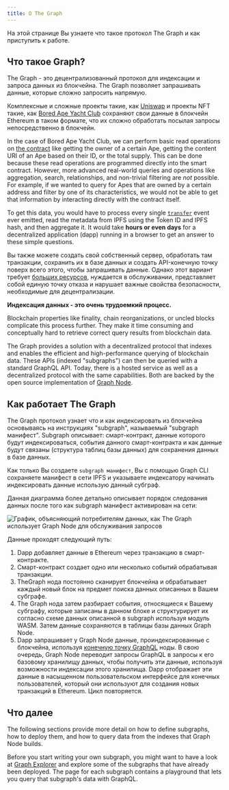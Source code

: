 ```yaml
---
title: О The Graph
---
```


На этой странице Вы узнаете что такое протокол The Graph и как приступить к работе.

## Что такое Graph?

The Graph - это децентрализованный протокол для индексации и запроса данных из блокчейна. The Graph позволяет запрашивать данные, которые сложно запросить напрямую.

Комплексные и сложные проекты такие, как [Uniswap](https://uniswap.org/) и проекты NFT такие, как [Bored Ape Yacht Club](https://boredapeyachtclub.com/) сохраняют свои данные в блокчейн Ethereum в таком формате, что их сложно обработать посылая запросы непосредственно в блокчейн.

In the case of Bored Ape Yacht Club, we can perform basic read operations on [the contract](https://etherscan.io/address/0xbc4ca0eda7647a8ab7c2061c2e118a18a936f13d#code) like getting the owner of a certain Ape, getting the content URI of an Ape based on their ID, or the total supply. This can be done because these read operations are programmed directly into the smart contract. However, more advanced real-world queries and operations like aggregation, search, relationships, and non-trivial filtering are _not_ possible. For example, if we wanted to query for Apes that are owned by a certain address and filter by one of its characteristics, we would not be able to get that information by interacting directly with the contract itself.

To get this data, you would have to process every single [`transfer`](https://etherscan.io/address/0xbc4ca0eda7647a8ab7c2061c2e118a18a936f13d#code#L1746) event ever emitted, read the metadata from IPFS using the Token ID and IPFS hash, and then aggregate it. It would take **hours or even days** for a decentralized application (dapp) running in a browser to get an answer to these simple questions.

Вы также можете создать свой собственный сервер, обработать там транзакции, сохранить их в базе данных и создать API-конечную точку поверх всего этого, чтобы запрашивать данные. Однако этот вариант требует [больших ресурсов](/network/benefits/), нуждается в обслуживании, представляет собой единую точку отказа и нарушает важные свойства безопасности, необходимые для децентрализации.

**Индексация данных - это очень трудоемкий процесс.**

Blockchain properties like finality, chain reorganizations, or uncled blocks complicate this process further. They make it time consuming and conceptually hard to retrieve correct query results from blockchain data.

The Graph provides a solution with a decentralized protocol that indexes and enables the efficient and high-performance querying of blockchain data. These APIs (indexed "subgraphs") can then be queried with a standard GraphQL API. Today, there is a hosted service as well as a decentralized protocol with the same capabilities. Both are backed by the open source implementation of [Graph Node](https://github.com/graphprotocol/graph-node).

## Как работает The Graph

The Graph протокол узнает что и как индексировать из блокчейна основываясь на инструкциях "subgraph", называемый "subgraph манифест". Subgraph описывает: смарт-контракт, данные которого будут индексироваться, события данного смарт-контракта и как данные будут связаны (структура таблиц базы данных) для сохранения данных в базе данных.

Как только Вы создаете `subgraph манифест`, Вы с помощью Graph CLI сохраняете манифест в сети IPFS и указываете индексатору начинать индексировать данные использую данный субграф.

Данная диаграмма более детально описывает порядок следования данных после того как subgraph манифест активирован на сети:

![График, объясняющий потребителям данных, как The Graph использует Graph Node для обслуживания запросов](/img/graph-dataflow.png)

Данные проходят следующий путь:

1. Dapp добавляет данные в Ethereum через транзакцию в смарт-контракте.
2. Смарт-контракт создает одно или несколько событий обрабатывая транзакции.
3. TheGraph нода постоянно сканирует блокчейна и обрабатывает каждый новый блок на предмет поиска данных описанных в Вашем субграфе.
4. The Graph нода затем разбирает события, относящиеся к Вашему субграфу, которые записаны в данном блоке и структурирует их согласно схеме данных описанной в subgraph используя модуль WASM. Затем данные сохраняются в таблицы базы данных Graph Node.
5. Dapp запрашивает у Graph Node данные, проиндексированные с блокчейна, используя [конечную точку GraphQL](https://graphql.org/learn/) ноды. В свою очередь, Graph Node переводит запросы GraphQL в запросы к его базовому хранилищу данных, чтобы получить эти данные, используя возможности индексации этого хранилища. Dapp отображает эти данные в насыщенном пользовательском интерфейсе для конечных пользователей, который они используют для создания новых транзакций в Ethereum. Цикл повторяется.

## Что далее

The following sections provide more detail on how to define subgraphs, how to deploy them, and how to query data from the indexes that Graph Node builds.

Before you start writing your own subgraph, you might want to have a look at [Graph Explorer](https://thegraph.com/explorer) and explore some of the subgraphs that have already been deployed. The page for each subgraph contains a playground that lets you query that subgraph's data with GraphQL.
